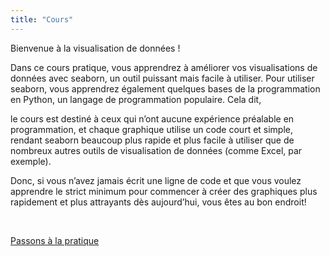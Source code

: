 ```yaml
---
title: "Cours"
---
```

Bienvenue à la visualisation de données !

Dans ce cours pratique, vous apprendrez à améliorer vos visualisations de données avec seaborn, un outil puissant mais facile à utiliser. Pour utiliser seaborn, vous apprendrez également quelques bases de la programmation en Python, un langage de programmation populaire. Cela dit,

le cours est destiné à ceux qui n'ont aucune expérience préalable en programmation, et
chaque graphique utilise un code court et simple, rendant seaborn beaucoup plus rapide et plus facile à utiliser que de nombreux autres outils de visualisation de données (comme Excel, par exemple).

Donc, si vous n'avez jamais écrit une ligne de code et que vous voulez apprendre le strict minimum pour commencer à créer des graphiques plus rapidement et plus attrayants dès aujourd'hui, vous êtes au bon endroit!

<br>

<a href=py-syntaxe.qmd class="bouton">Passons à la pratique</a>